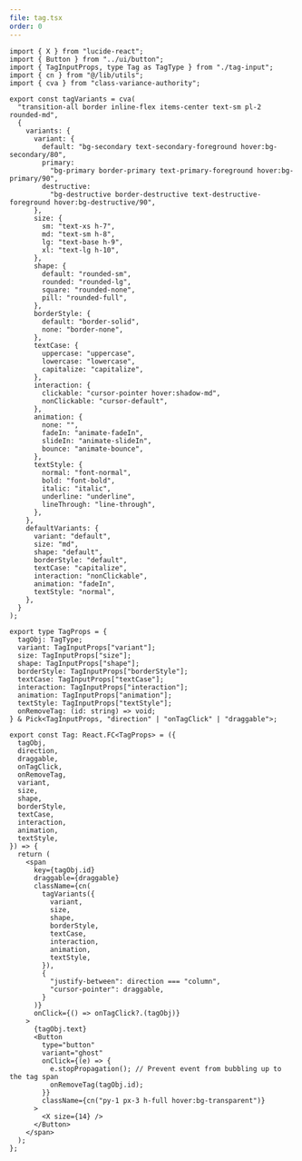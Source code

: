 ```yaml
---
file: tag.tsx
order: 0
---
```


```tsx
import { X } from "lucide-react";
import { Button } from "../ui/button";
import { TagInputProps, type Tag as TagType } from "./tag-input";
import { cn } from "@/lib/utils";
import { cva } from "class-variance-authority";

export const tagVariants = cva(
  "transition-all border inline-flex items-center text-sm pl-2 rounded-md",
  {
    variants: {
      variant: {
        default: "bg-secondary text-secondary-foreground hover:bg-secondary/80",
        primary:
          "bg-primary border-primary text-primary-foreground hover:bg-primary/90",
        destructive:
          "bg-destructive border-destructive text-destructive-foreground hover:bg-destructive/90",
      },
      size: {
        sm: "text-xs h-7",
        md: "text-sm h-8",
        lg: "text-base h-9",
        xl: "text-lg h-10",
      },
      shape: {
        default: "rounded-sm",
        rounded: "rounded-lg",
        square: "rounded-none",
        pill: "rounded-full",
      },
      borderStyle: {
        default: "border-solid",
        none: "border-none",
      },
      textCase: {
        uppercase: "uppercase",
        lowercase: "lowercase",
        capitalize: "capitalize",
      },
      interaction: {
        clickable: "cursor-pointer hover:shadow-md",
        nonClickable: "cursor-default",
      },
      animation: {
        none: "",
        fadeIn: "animate-fadeIn",
        slideIn: "animate-slideIn",
        bounce: "animate-bounce",
      },
      textStyle: {
        normal: "font-normal",
        bold: "font-bold",
        italic: "italic",
        underline: "underline",
        lineThrough: "line-through",
      },
    },
    defaultVariants: {
      variant: "default",
      size: "md",
      shape: "default",
      borderStyle: "default",
      textCase: "capitalize",
      interaction: "nonClickable",
      animation: "fadeIn",
      textStyle: "normal",
    },
  }
);

export type TagProps = {
  tagObj: TagType;
  variant: TagInputProps["variant"];
  size: TagInputProps["size"];
  shape: TagInputProps["shape"];
  borderStyle: TagInputProps["borderStyle"];
  textCase: TagInputProps["textCase"];
  interaction: TagInputProps["interaction"];
  animation: TagInputProps["animation"];
  textStyle: TagInputProps["textStyle"];
  onRemoveTag: (id: string) => void;
} & Pick<TagInputProps, "direction" | "onTagClick" | "draggable">;

export const Tag: React.FC<TagProps> = ({
  tagObj,
  direction,
  draggable,
  onTagClick,
  onRemoveTag,
  variant,
  size,
  shape,
  borderStyle,
  textCase,
  interaction,
  animation,
  textStyle,
}) => {
  return (
    <span
      key={tagObj.id}
      draggable={draggable}
      className={cn(
        tagVariants({
          variant,
          size,
          shape,
          borderStyle,
          textCase,
          interaction,
          animation,
          textStyle,
        }),
        {
          "justify-between": direction === "column",
          "cursor-pointer": draggable,
        }
      )}
      onClick={() => onTagClick?.(tagObj)}
    >
      {tagObj.text}
      <Button
        type="button"
        variant="ghost"
        onClick={(e) => {
          e.stopPropagation(); // Prevent event from bubbling up to the tag span
          onRemoveTag(tagObj.id);
        }}
        className={cn("py-1 px-3 h-full hover:bg-transparent")}
      >
        <X size={14} />
      </Button>
    </span>
  );
};
```
